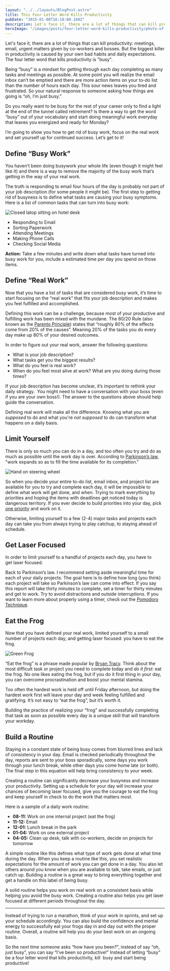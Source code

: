 ```yaml
---
layout: "../../layouts/BlogPost.astro"
title: This Four Letter Word Kills Productivity
pubDate: "2015-01-08T16:18:00.169Z"
description: Let's face it, there are a lot of things that can kill productivity; meetings, email, urgent matters given by co-workers and bosses. But the biggest
heroImage: "/images/posts/four-letter-word-kills-productivity/photo-of-laptop-on-desk.jpg"
---
```


Let's face it, there are a lot of things that can kill productivity: meetings, email, urgent matters given by co-workers and bosses. But the biggest killer in productivity is caused by your own bad habits and daily expectations. The four letter word that kills productivity is "busy".

Being “busy” is a mindset for getting through each day completing as many tasks and meetings as possible. At some point you will realize the email inbox can’t be emptied and there are more action items on your to-do list than the number of hours each day. This sour news leaves you tired and frustrated. So your natural response to someone asking how things are going is “oh, I’m just busy.”

Do you really want to be busy for the rest of your career only to find a light at the end of the tunnel called retirement? Is there a way to get the word “busy” out of your vocabulary and start doing meaningful work everyday that leaves you energized and ready for Monday?

I’m going to show you how to get rid of busy work, focus on the real work and set yourself up for continued success. Let’s get to it!

## Define “Busy Work”

You haven’t been doing busywork your whole life (even though it might feel like it) and there is a way to remove the majority of the busy work that’s getting in the way of your real work.

The truth is responding to email four hours of the day is probably not part of your job description (for some people it might be). The first step to getting rid of busyness is to define what tasks are causing your busy symptoms. Here is a list of common tasks that can turn into busy work:

<img
  src="/images/posts/four-letter-word-kills-productivity/photo-of-laptop-on-desk.jpg"
  alt="Closed latop sitting on hotel desk"
  width={300}
  height="auto"
  class="sm:float-right ml-4 mb-2 mt-0"
/>

- Responding to Email
- Sorting Paperwork
- Attending Meetings
- Making Phone Calls
- Checking Social Media

**Action:** Take a few minutes and write down what tasks have turned into busy work for you, include a estimated time per day you spend on those items.

## Define “Real Work”

Now that you have a list of tasks that are considered busy work, it’s time to start focusing on the “real work” that fits your job description and makes you feel fulfilled and accomplished.

Defining this work can be a challenge, because most of your productive and fulfilling work has been mixed with the mundane. The 80/20 Rule (also known as the <a href="http://en.wikipedia.org/wiki/Pareto_principle" target="_blank">Parento Principle</a>) states that “roughly 80% of the effects come from 20% of the causes”. Meaning 20% of the tasks you do every day make up 80% of your desired outcomes.

In order to figure out your real work, answer the following questions:

- What is your job description?
- What tasks get you the biggest results?
- What do you feel is real work?
- When do you feel most alive at work? What are you doing during those times?

If your job description has become unclear, it’s important to rethink your daily strategy.  You might need to have a conversation with your boss (even if you are your own boss!). The answer to the questions above should help guide the conversation.

Defining real work will make all the difference. Knowing what you are _supposed_ to do and what you're _not supposed_ to do can transform what happens on a daily basis.

## Limit Yourself

There is only so much you can do in a day, and too often you try and do as much as possible until the work day is over. According to <a href="http://en.wikipedia.org/wiki/Parkinson%27s_law" target="_blank">Parkinson’s law</a>, "work expands so as to fill the time available for its completion."

<img
  src="/images/posts/four-letter-word-kills-productivity/photo-of-hand-on-steering-wheel-wearing-a-watch.jpg"
  alt="Hand on steering wheel"
  width={350}
  height="auto"
  class="sm:float-left mr-4 mb-2 mt-2"
/>

So when you decide your entire to-do list, email inbox, and project list are available for you to try and complete each day, it will be impossible to define what work will get done, and when. Trying to mark everything by priorities and hoping the items with deadlines get noticed today is dangerous territory. If you ever decide to build priorities into your day, pick <a href="http://productivityist.com/priority/" target="_blank">one priority</a> and work on it.

Otherwise, limiting yourself to a few (2-4) major tasks and projects each day can take you from always trying to play catchup, to staying ahead of schedule.

## Get Laser Focused

In order to limit yourself to a handful of projects each day, you have to get laser focused.

Back to Parkinson’s law. I recommend setting aside meaningful time for each of your daily projects. The goal here is to define how long (you think) each project will take so Parkinson’s law can come into effect. If you say this report will take thirty minutes to complete, set a timer for thirty minutes and get to work. Try to avoid distractions and outside interruptions. If you want to learn more about properly using a timer, check out the <a href="http://pomodorotechnique.com/" target="_blank" rel="noopener">Pomodoro Technique</a>.

## Eat the Frog

Now that you have defined your real work, limited yourself to a small number of projects each day, and getting laser focused: you have to eat the frog.

<img
  src="/images/posts/four-letter-word-kills-productivity/photo-of-green-frog.jpg"
  alt="Green Frog"
  width={300}
  height="auto"
  class="sm:float-right ml-4 mb-2 mt-0"
/>

“Eat the frog” is a phrase made popular by <a href="http://www.amazon.com/Eat-That-Frog-Great-Procrastinating/dp/1576754227">Bryan Tracy</a>. Think about the most difficult task or project you need to complete today and <em>do it first</em>: eat the frog. No one likes eating the frog, but if you do it first thing in your day, you can overcome procrastination and boost your mental stamina.

Too often the hardest work is held off until Friday afternoon, but doing the hardest work first will leave your day and week feeling fulfilled and gratifying. It’s not easy to “eat the frog”, but it’s worth it.

Building the practice of realizing your "frog" and successfully completing that task as soon as possible every day is a unique skill that will transform your workday.

## Build a Routine

Staying in a constant state of being busy comes from blurred lines and lack of consistency in your day. Email is checked periodically throughout the day, reports are sent to your boss sporadically, some days you work through your lunch break, while other days you come home late (or both). The final step in this equation will help bring consistency to your week.

Creating a routine can significantly decrease your busyness and increase your productivity. Setting up a schedule for your day will increase your chances of becoming laser focused, give you the courage to eat the frog and keep yourself in check to do the work that matters most.

Here is a sample of a daily work routine:

- **08-11:** Work on one internal project (eat the frog)
- **11-12:** Email
- **12-01:** Lunch break in the park
- **01-04:** Work on one external project
- **04-05:** Clean up desk, talk with co-workers, decide on projects for tomorrow

A simple routine like this defines what type of work gets done at what time during the day. When you keep a routine like this, you set realistic expectations for the amount of work you can get done in a day. You also let others around you know when you are available to talk, take emails, or just catch up. Building a routine is a great way to bring everything together and get a handle on this label of being busy.

A solid routine helps you work on real work on a consistent basis while helping you avoid the busy work. Creating a routine also helps you get laser focused at different periods throughout the day.

---

Instead of trying to run a marathon, think of your work in sprints, and set up your schedule accordingly. You can also build the confidence and mental energy to successfully eat your frogs day in and day out with the proper routine. Overall, a routine will help you do your best work on an ongoing basis.

So the next time someone asks “how have you been?”, instead of say “oh, just busy”, you can say “I’ve been so productive!” Instead of letting “busy” be a four letter word that kills productivity, kill  busy and start being productive!
